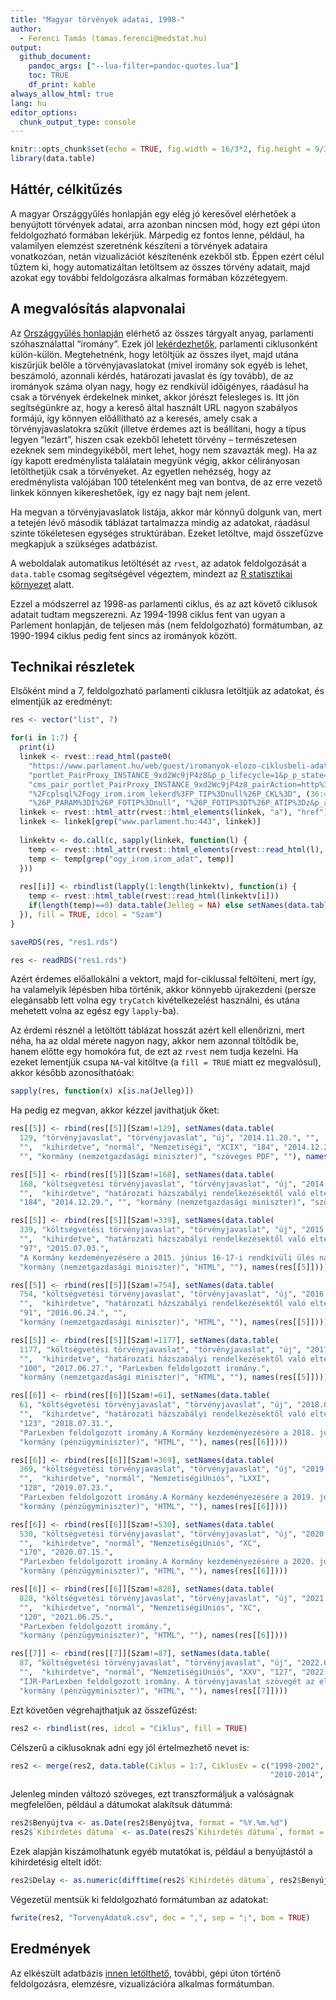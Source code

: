 ```yaml
---
title: "Magyar törvények adatai, 1998-"
author:
  - Ferenci Tamás (tamas.ferenci@medstat.hu)
output:
  github_document:
    pandoc_args: ["--lua-filter=pandoc-quotes.lua"]
    toc: TRUE
    df_print: kable
always_allow_html: true
lang: hu
editor_options:
  chunk_output_type: console
---
```


```r
knitr::opts_chunk$set(echo = TRUE, fig.width = 16/3*2, fig.height = 9/3*2, dpi = 300, dev = "ragg_png")
library(data.table)
```

## Háttér, célkitűzés

A magyar Országgyűlés honlapján egy elég jó keresővel elérhetőek a benyújtott törvények adatai, arra azonban nincsen mód, hogy ezt gépi úton feldolgozható formában lekérjük. Márpedig ez fontos lenne, például, ha valamilyen elemzést szeretnénk készíteni a törvények adataira vonatkozóan, netán vizualizációt készítenénk ezekből stb. Éppen ezért célul tűztem ki, hogy automatizáltan letöltsem az összes törvény adatait, majd azokat egy további feldolgozásra alkalmas formában közzétegyem.

## A megvalósítás alapvonalai

Az [Országgyűlés honlapján](https://www.parlament.hu/) elérhető az összes tárgyalt anyag, parlamenti szóhasználattal "iromány". Ezek jól [lekérdezhetők](https://www.parlament.hu/web/guest/iromanyok-elozo-ciklusbeli-adatai), parlamenti ciklusonként külön-külön. Megtehetnénk, hogy letöltjük az összes ilyet, majd utána kiszűrjük belőle a törvényjavaslatokat (mivel iromány sok egyéb is lehet, beszámoló, azonnali kérdés, határozati javaslat és így tovább), de az irományok száma olyan nagy, hogy ez rendkívül időigényes, ráadásul ha csak a törvények érdekelnek minket, akkor jórészt felesleges is. Itt jön segítségünkre az, hogy a kereső által használt URL nagyon szabályos formájú, így könnyen előállítható az a keresés, amely csak a törvényjavaslatokra szűkít (illetve érdemes azt is beállítani, hogy a típus legyen "lezárt", hiszen csak ezekből lehetett törvény -- természetesen ezeknek sem mindegyikéből, mert lehet, hogy nem szavazták meg). Ha az így kapott eredménylista találatain megyünk végig, akkor célirányosan letölthetjük csak a törvényeket. Az egyetlen nehézség, hogy az eredménylista valójában 100 tételenként meg van bontva, de az erre vezető linkek könnyen kikereshetőek, így ez nagy bajt nem jelent.

Ha megvan a törvényjavaslatok listája, akkor már könnyű dolgunk van, mert a tetején lévő második táblázat tartalmazza mindig az adatokat, ráadásul szinte tökéletesen egységes struktúrában. Ezeket letöltve, majd összefűzve megkapjuk a szükséges adatbázist.

A weboldalak automatikus letöltését az `rvest`, az adatok feldolgozását a `data.table` csomag segítségével végeztem, mindezt az [R statisztikai környezet](https://www.youtube.com/@FerenciTamas/playlists?view=50&sort=dd&shelf_id=2) alatt.

Ezzel a módszerrel az 1998-as parlamenti ciklus, és az azt követő ciklusok adatait tudtam megszerezni. Az 1994-1998 ciklus fent van ugyan a Parlement honlapján, de teljesen más (nem feldolgozható) formátumban, az 1990-1994 ciklus pedig fent sincs az irományok között.

## Technikai részletek

Elsőként mind a 7, feldolgozható parlamenti ciklusra letöltjük az adatokat, és elmentjük az eredményt:

```r
res <- vector("list", 7)

for(i in 1:7) {
  print(i)
  linkek <- rvest::read_html(paste0(
    "https://www.parlament.hu/web/guest/iromanyok-elozo-ciklusbeli-adatai?p_p_id=hu_parlament_cms_pair_",
    "portlet_PairProxy_INSTANCE_9xd2Wc9jP4z8&p_p_lifecycle=1&p_p_state=normal&p_p_mode=view&_hu_parlament_",
    "cms_pair_portlet_PairProxy_INSTANCE_9xd2Wc9jP4z8_pairAction=http%3A%2F%2Fwww.parlament.hu%2Finternet",
    "%2Fcplsql%2Fogy_irom.irom_lekerd%3FP_TIP%3Dnull%26P_CKL%3D", (36:42)[i],
    "%26P_PARAM%3DI%26P_FOTIP%3Dnull", "%26P_FOTIP%3DT%26P_ATIP%3Dz&p_auth=MVj7t9MD"))
  linkek <- rvest::html_attr(rvest::html_elements(linkek, "a"), "href")
  linkek <- linkek[grep("www.parlament.hu:443", linkek)]
  
  linkektv <- do.call(c, sapply(linkek, function(l) {
    temp <- rvest::html_attr(rvest::html_elements(rvest::read_html(l), "a"), "href")
    temp <- temp[grep("ogy_irom.irom_adat", temp)]
  }))
  
  res[[i]] <- rbindlist(lapply(1:length(linkektv), function(i) {
    temp <- rvest::html_table(rvest::read_html(linkektv[i]))
    if(length(temp)==0) data.table(Jelleg = NA) else setNames(data.table(t(temp[[2]][[2]])), temp[[2]][[1]])
  }), fill = TRUE, idcol = "Szam")
}

saveRDS(res, "res1.rds")
```

```r
res <- readRDS("res1.rds")
```

Azért érdemes előallokálni a vektort, majd for-ciklussal feltölteni, mert így, ha valamelyik lépésben hiba történik, akkor könnyebb újrakezdeni (persze elegánsabb lett volna egy `tryCatch` kivételkezelést használni, és utána mehetett volna az egész egy `lapply`-ba).

Az érdemi résznél a letöltött táblázat hosszát azért kell ellenőrizni, mert néha, ha az oldal mérete nagyon nagy, akkor nem azonnal töltődik be, hanem előtte egy homokóra fut, de ezt az `rvest` nem tudja kezelni. Ha ezeket lementjük csupa `NA`-val kitöltve (a `fill = TRUE` miatt ez megvalósul), akkor később azonosíthatóak:

```r
sapply(res, function(x) x[is.na(Jelleg)])
```

Ha pedig ez megvan, akkor kézzel javíthatjuk őket:

```r
res[[5]] <- rbind(res[[5]][Szam!=129], setNames(data.table(
  129, "törvényjavaslat", "törvényjavaslat", "új", "2014.11.20.", "",
  "",  "kihirdetve", "normál", "Nemzetiségi", "XCIX", "184", "2014.12.29.",
  "", "kormány (nemzetgazdasági miniszter)", "szöveges PDF", ""), names(res[[5]])))

res[[5]] <- rbind(res[[5]][Szam!=168], setNames(data.table(
  168, "költségvetési törvényjavaslat", "törvényjavaslat", "új", "2014.10.30.", "",
  "",  "kihirdetve", "határozati házszabályi rendelkezésektől való eltéréssel", "NemzetiségiUniós", "C",
  "184", "2014.12.29.", "", "kormány (nemzetgazdasági miniszter)", "szöveges PDF", ""), names(res[[5]])))

res[[5]] <- rbind(res[[5]][Szam!=339], setNames(data.table(
  339, "költségvetési törvényjavaslat", "törvényjavaslat", "új", "2015.05.13.", "",
  "",  "kihirdetve", "határozati házszabályi rendelkezésektől való eltéréssel", "NemzetiségiUniós", "C",
  "97", "2015.07.03.",
  "A Kormány kezdeményezésére a 2015. június 16-17-i rendkívüli ülés napirendjén. A Kormány kezdeményezésére a 2015. június 22-23-i rendkívüli ülés napirendjén.",
  "kormány (nemzetgazdasági miniszter)", "HTML", ""), names(res[[5]])))

res[[5]] <- rbind(res[[5]][Szam!=754], setNames(data.table(
  754, "költségvetési törvényjavaslat", "törvényjavaslat", "új", "2016.04.26.", "",
  "",  "kihirdetve", "határozati házszabályi rendelkezésektől való eltéréssel", "NemzetiségiUniós", "XC",
  "91", "2016.06.24.", "",
  "kormány (nemzetgazdasági miniszter)", "HTML", ""), names(res[[5]])))

res[[5]] <- rbind(res[[5]][Szam!=1177], setNames(data.table(
  1177, "költségvetési törvényjavaslat", "törvényjavaslat", "új", "2017.05.02.", "",
  "",  "kihirdetve", "határozati házszabályi rendelkezésektől való eltéréssel", "NemzetiségiUniós", "C",
  "100", "2017.06.27.", "ParLexben feldolgozott iromány.",
  "kormány (nemzetgazdasági miniszter)", "HTML", ""), names(res[[5]])))

res[[6]] <- rbind(res[[6]][Szam!=61], setNames(data.table(
  61, "költségvetési törvényjavaslat", "törvényjavaslat", "új", "2018.06.13.", "",
  "",  "kihirdetve", "határozati házszabályi rendelkezésektől való eltéréssel", "NemzetiségiUniós", "L",
  "123", "2018.07.31.",
  "ParLexben feldolgozott iromány.A Kormány kezdeményezésére a 2018. június 25-29-i rendkívüli ülés napirendjén. A Kormány kezdeményezésére a 2018. július 16-17-i és július 20-i rendkívüli ülés napirendjén.",
  "kormány (pénzügyminiszter)", "HTML", ""), names(res[[6]])))

res[[6]] <- rbind(res[[6]][Szam!=369], setNames(data.table(
  369, "költségvetési törvényjavaslat", "törvényjavaslat", "új", "2019.06.04.", "",
  "",  "kihirdetve", "normál", "NemzetiségiUniós", "LXXI",
  "128", "2019.07.23.",
  "ParLexben feldolgozott iromány.A Kormány kezdeményezésére a 2019. június 17-21-i rendkívüli ülés napirendjén. A Kormány kezdeményezésére a 2019. július 8-i rendkívüli ülés napirendjén. A Kormány kezdeményezésére a 2019. július 12-i rendkívüli ülés napirendjén.",
  "kormány (pénzügyminiszter)", "HTML", ""), names(res[[6]])))

res[[6]] <- rbind(res[[6]][Szam!=530], setNames(data.table(
  530, "költségvetési törvényjavaslat", "törvényjavaslat", "új", "2020.05.26.", "",
  "",  "kihirdetve", "normál", "NemzetiségiUniós", "XC",
  "170", "2020.07.15.",
  "ParLexben feldolgozott iromány.A Kormány kezdeményezésére a 2020. június 29-július 3-i rendkívüli ülésszak napirendjén.",
  "kormány (pénzügyminiszter)", "HTML", ""), names(res[[6]])))

res[[6]] <- rbind(res[[6]][Szam!=828], setNames(data.table(
  828, "költségvetési törvényjavaslat", "törvényjavaslat", "új", "2021.05.04.", "",
  "",  "kihirdetve", "normál", "NemzetiségiUniós", "XC",
  "120", "2021.06.25.",
  "ParLexben feldolgozott iromány.",
  "kormány (pénzügyminiszter)", "HTML", ""), names(res[[6]])))

res[[7]] <- rbind(res[[7]][Szam!=87], setNames(data.table(
  87, "költségvetési törvényjavaslat", "törvényjavaslat", "új", "2022.06.07.", "",
  "",  "kihirdetve", "normál", "NemzetiségiUniós", "XXV", "127", "2022.07.27.",
  "IJR-ParLexben feldolgozott iromány. A törvényjavaslat szövegét az előterjesztő kérésére 2022.06.07-én 16:55 órakor lecseréltük. Az előterjesztő tájékoztató levele és a törvényjavaslat lecserélt szövege az Irományhoz kapcsolódó háttéranyagok és egyéb dokumentumok között megtalálható. A Kormány kezdeményezésére a 2022. június 20-24-i rendkívüli ülés napirendjén. A Kormány kezdeményezésére a 2022. július 11-12-i rendkívüli ülés napirendjén. A Kormány kezdeményezésére a 2022. július 18-19-i rendkívüli ülés napirendjén.",
  "kormány (pénzügyminiszter)", "HTML", ""), names(res[[7]])))

```

Ezt követően végrehajthatjuk az összefűzést:

```r
res2 <- rbindlist(res, idcol = "Ciklus", fill = TRUE)
```

Célszerű a ciklusoknak adni egy jól értelmezhető nevet is:

```r
res2 <- merge(res2, data.table(Ciklus = 1:7, CiklusEv = c("1998-2002", "2002-2006", "2006-2010",
                                                          "2010-2014", "2014-2018", "2018-2022", "2022-")))
```

Jelenleg minden változó szöveges, ezt transzformáljuk a valóságnak megfelelően, például a dátumokat alakítsuk dátummá:

```r
res2$Benyújtva <- as.Date(res2$Benyújtva, format = "%Y.%m.%d")
res2$`Kihirdetés dátuma` <- as.Date(res2$`Kihirdetés dátuma`, format = "%Y.%m.%d")
```

Ezek alapján kiszámolhatunk egyéb mutatókat is, például a benyújtástól a kihirdetésig eltelt időt:

```r
res2$Delay <- as.numeric(difftime(res2$`Kihirdetés dátuma`, res2$Benyújtva, units = "days"))
```

Végezetül mentsük ki feldolgozható formátumban az adatokat:

```r
fwrite(res2, "TorvenyAdatok.csv", dec = ",", sep = ";", bom = TRUE)
```

## Eredmények

Az elkészült adatbázis [innen letölthető](https://raw.githubusercontent.com/tamas-ferenci/TorvenyAdatok/main/TorvenyAdatok.csv), további, gépi úton történő feldolgozásra, elemzésre, vizualizációra alkalmas formátumban.